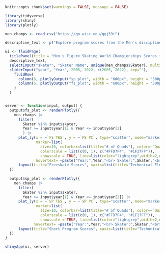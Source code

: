 

```r
knitr::opts_chunk$set(warnings = FALSE, message = FALSE)
```

```r
library(tidyverse)
library(shiny)
library(plotly)
```

```r
men_champs <- read_csv("https://go.wisc.edu/ggj39i")
```

```r
descriptive_text <- p("Explore program scores from the Men's discipline of the World Figure Skating Championships from 2005-2022! There is no data for the year 2020 due to the COVID-19 pandemic. There are two plots to represent the two programs, short and freeskate, competed in the Championships. The x axis and y axis represent the two scores that build the total score, which are the Technical Element and Program Component (Artistry) Score. The plots also feature data on the number of quadruple jumps, the hardest jumps a skater can do, showing its evolution over the years and impact on scores. The maximum quadruple jumps possible for the short program is 2, and for the freeskate the maximum is 7. Select skaters from the dropdown menu to begin. Drag the slider to your desired range of years. Enjoy!")
```


```r
ui <- fluidPage(
  titlePanel(title = "Men's Figure Skating World Championships Scores from 2005 to 2022"),
  descriptive_text,
  selectInput("skater", "Skater Name", unique(men_champs$Skater), multiple = TRUE),
  sliderInput("year", "Year", 2005, 2022, c(2005, 2022), sep=""),
    fluidRow(
      column(6, plotlyOutput("sp_plot", width = "600px", height = "500px")),
      column(6, plotlyOutput("fs_plot", width = "600px", height = "500px"))
    )
  )


server <- function(input, output) {
  output$fs_plot <- renderPlotly({
    men_champs |>
      filter(
        Skater %in% input$skater,
        Year >= input$year[1] & Year <= input$year[2]
        ) |>
      plot_ly(x = ~`FS TES`, y = ~`FS PC`, type="scatter", mode="markers",
              marker=list(
                size=10, colorbar=list(title="# of Quads"), color=~`Quads in FS`, 
                colorscale = list(c(0, 1), c("#FFD7F4", "#1F27FF")), 
                showscale = TRUE, line=list(color="lightgrey",width=2,opacity=.7)),
              hovertext= ~paste("Year:",Year,"<br> Skater:",Skater,"<br> Quads:",`Quads in FS`)) |>
      layout(title="Freeskate Scores", xaxis=list(title="Technnical Element Score"), yaxis=list(title="Program Component Score"))
  })
  
  output$sp_plot <- renderPlotly({
    men_champs |>
      filter(
        Skater %in% input$skater,
        Year >= input$year[1] & Year <= input$year[2]) |>
      plot_ly(x = ~`SP TES`, y = ~`SP PC`, type="scatter", mode="markers", 
              marker=list(
                size=10, colorbar=list(title="# of Quads"), color=~`Quads in SP`, 
                colorscale = list(c(0, 1), c("#FFD7F4", "#1F27FF")), 
                showscale = TRUE, line=list(color="lightgrey",width=2,opacity=.7)) ,
             hovertext= ~paste("Year:",Year,"<br> Skater:",Skater,"<br> Quads:",`Quads in SP`)) |>
      layout(title="Short Program Scores", xaxis=list(title="Technnical Element Score"), yaxis=list(title="Program Component Score"))
  })
}

shinyApp(ui, server)
```

